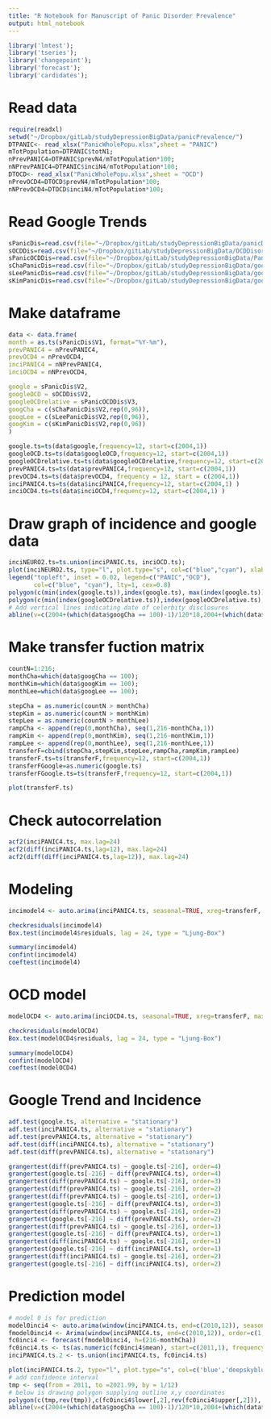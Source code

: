 ```yaml
---
title: "R Notebook for Manuscript of Panic Disorder Prevalence"
output: html_notebook
---
```


```r
library('lmtest');
library('tseries');
library('changepoint');
library('forecast');
library('cardidates');
```

# Read data
```r
require(readxl)
setwd("~/Dropbox/gitLab/studyDepressionBigData/panicPrevalence/")
DTPANIC<- read_xlsx("PanicWholePopu.xlsx",sheet = "PANIC")
mTotPopulation=DTPANIC$totN1;
nPrevPANIC4=DTPANIC$prevN4/mTotPopulation*100;
nNPrevPANIC4=DTPANIC$inciN4/mTotPopulation*100;
DTOCD<- read_xlsx("PanicWholePopu.xlsx",sheet = "OCD")
nPrevOCD4=DTOCD$prevN4/mTotPopulation*100;
nNPrevOCD4=DTOCD$inciN4/mTotPopulation*100;
```

# Read Google Trends
```r
sPanicDis=read.csv(file="~/Dropbox/gitLab/studyDepressionBigData/panicDisorder20142021.csv", header=FALSE);
sOCDDis=read.csv(file="~/Dropbox/gitLab/studyDepressionBigData/OCDDisorder20142029.csv", header=FALSE);
sPanicOCDDis=read.csv(file="~/Dropbox/gitLab/studyDepressionBigData/PanicOCDDisorder20142029.csv", header=FALSE);
sChaPanicDis=read.csv(file="~/Dropbox/gitLab/studyDepressionBigData/googChaPanicDis.csv", header=FALSE);
sLeePanicDis=read.csv(file="~/Dropbox/gitLab/studyDepressionBigData/googLeePanicDis.csv", header=FALSE);
sKimPanicDis=read.csv(file="~/Dropbox/gitLab/studyDepressionBigData/googKimPanicDis.csv", header=FALSE);
```

# Make dataframe
```r
data <- data.frame(
month = as.ts(sPanicDis$V1, format="%Y-%m"),
prevPANIC4 = nPrevPANIC4, 
prevOCD4 = nPrevOCD4,
inciPANIC4 = nNPrevPANIC4, 
inciOCD4 = nNPrevOCD4, 

google = sPanicDis$V2,
googleOCD = sOCDDis$V2,
googleOCDrelative = sPanicOCDDis$V3,
googCha = c(sChaPanicDis$V2,rep(0,96)),
googLee = c(sLeePanicDis$V2,rep(0,96)),
googKim = c(sKimPanicDis$V2,rep(0,96))
)

google.ts=ts(data$google,frequency=12, start=c(2004,1))
googleOCD.ts=ts(data$googleOCD,frequency=12, start=c(2004,1))
googleOCDrelative.ts=ts(data$googleOCDrelative,frequency=12, start=c(2004,1))
prevPANIC4.ts=ts(data$prevPANIC4,frequency=12, start=c(2004,1))
prevOCD4.ts=ts(data$prevOCD4, frequency = 12, start = c(2004,1))
inciPANIC4.ts=ts(data$inciPANIC4,frequency=12, start=c(2004,1) )
inciOCD4.ts=ts(data$inciOCD4,frequency=12, start=c(2004,1) )
```

# Draw graph of incidence and google data
```r
inciNEURO2.ts=ts.union(inciPANIC.ts, inciOCD.ts);
plot(inciNEURO2.ts, type="l", plot.type="s", col=c("blue","cyan"), xlab="Month", ylab="Pat. N", linetype=c("solid","dashed"), ylim=c(0,max(inciPANIC.ts)))
legend("topleft", inset = 0.02, legend=c("PANIC","OCD"),
       col=c("blue", "cyan"), lty=1, cex=0.8)
polygon(c(min(index(google.ts)),index(google.ts), max(index(google.ts))), c(0, google.ts*max(inciPANIC.ts)/100,0),col="blue")
polygon(c(min(index(googleOCDrelative.ts)),index(googleOCDrelative.ts), max(index(googleOCDrelative.ts))), c(0, googleOCDrelative.ts*max(inciPANIC.ts)/100,0),col="green")
# Add vertical lines indicating date of celerbity disclosures
abline(v=c(2004+(which(data$googCha == 100)-1)/120*10,2004+(which(data$googKim == 100)-1)/120*10,2004+(which(data$googLee == 100)-1)/120*10), col="gray", lty="dashed", lwd=2)
```

# Make transfer fuction matrix
```r
countN=1:216;
monthCha=which(data$googCha == 100);
monthKim=which(data$googKim == 100);
monthLee=which(data$googLee == 100);

stepCha = as.numeric(countN > monthCha)
stepKim = as.numeric(countN > monthKim)
stepLee = as.numeric(countN > monthLee)
rampCha <- append(rep(0,monthCha), seq(1,216-monthCha,1))
rampKim <- append(rep(0,monthKim), seq(1,216-monthKim,1))
rampLee <- append(rep(0,monthLee), seq(1,216-monthLee,1))
transferF=cbind(stepCha,stepKim,stepLee,rampCha,rampKim,rampLee)
transferF.ts=ts(transferF,frequency=12, start=c(2004,1))
transferFGoogle=as.numeric(google.ts)
transferFGoogle.ts=ts(transferF,frequency=12, start=c(2004,1))

plot(transferF.ts)
```

# Check autocorrelation
```r
acf2(inciPANIC4.ts, max.lag=24)
acf2(diff(inciPANIC4.ts,lag=12), max.lag=24)
acf2(diff(diff(inciPANIC4.ts,lag=12)), max.lag=24)
```

# Modeling
```r
incimodel4 <- auto.arima(inciPANIC4.ts, seasonal=TRUE, xreg=transferF, max.d=3, max.D=3, stepwise=FALSE, trace=TRUE);

checkresiduals(incimodel4)
Box.test(incimodel4$residuals, lag = 24, type = "Ljung-Box")

summary(incimodel4)
confint(incimodel4)
coeftest(incimodel4)
```

# OCD model
```r
modelOCD4 <- auto.arima(inciOCD4.ts, seasonal=TRUE, xreg=transferF, max.d=3, max.D=3, stepwise=FALSE, trace=TRUE);

checkresiduals(modelOCD4)
Box.test(modelOCD4$residuals, lag = 24, type = "Ljung-Box")

summary(modelOCD4)
confint(modelOCD4)
coeftest(modelOCD4)
```

# Google Trend and Incidence
```r
adf.test(google.ts, alternative = "stationary") 
adf.test(inciPANIC4.ts, alternative = "stationary") 
adf.test(prevPANIC4.ts, alternative = "stationary") 
adf.test(diff(inciPANIC4.ts), alternative = "stationary") 
adf.test(diff(prevPANIC4.ts), alternative = "stationary")

grangertest(diff(prevPANIC4.ts) ~ google.ts[-216], order=4)
grangertest(google.ts[-216] ~ diff(prevPANIC4.ts), order=4)
grangertest(diff(prevPANIC4.ts) ~ google.ts[-216], order=3)
grangertest(diff(prevPANIC4.ts) ~ google.ts[-216], order=2)
grangertest(diff(prevPANIC4.ts) ~ google.ts[-216], order=1)
grangertest(google.ts[-216] ~ diff(prevPANIC4.ts), order=3)
grangertest(diff(prevPANIC4.ts) ~ google.ts[-216], order=2)
grangertest(google.ts[-216] ~ diff(prevPANIC4.ts), order=2)
grangertest(diff(prevPANIC4.ts) ~ google.ts[-216], order=1)
grangertest(google.ts[-216] ~ diff(prevPANIC4.ts), order=1)
grangertest(diff(inciPANIC4.ts) ~ google.ts[-216], order=1)
grangertest(google.ts[-216] ~ diff(inciPANIC4.ts), order=1)
grangertest(diff(inciPANIC4.ts) ~ google.ts[-216], order=2)
grangertest(google.ts[-216] ~ diff(inciPANIC4.ts), order=2)

```

# Prediction model
```r
# model 0 is for prediction 
model0inci4 <- auto.arima(window(inciPANIC4.ts, end=c(2010,12)), seasonal=TRUE, max.d=3, max.D=3, stepwise=FALSE, trace=TRUE);
fmodel0inci4 <- Arima(window(inciPANIC4.ts, end=c(2010,12)), order=c(1,1,0), seasonal=list(order=c(1,0,0), period=12))
fc0inci4 <- forecast(fmodel0inci4, h=(216-monthCha))
fc0inci4.ts <- ts(as.numeric(fc0inci4$mean), start=c(2011,1), frequency=12)
inciPANIC4.ts.2 <- ts.union(inciPANIC4.ts, fc0inci4.ts)
```

```r
plot(inciPANIC4.ts.2, type="l", plot.type="s", col=c('blue','deepskyblue'), xlab="Month", ylab="New Panic Pat. N", linetype=c("solid","dashed"), ylim=c(0,max(inciPANIC4.ts)))
# add confidence interval
tmp <- seq(from = 2011, to =2021.99, by = 1/12)
# below is drawing polygon supplying outline x,y coordinates
polygon(c(tmp,rev(tmp)),c(fc0inci4$lower[,2],rev(fc0inci4$upper[,2])), col=rgb(0, 0.75, 1,0.1), border = FALSE)
abline(v=c(2004+(which(data$googCha == 100)-1)/120*10,2004+(which(data$googKim == 100)-1)/120*10,2004+(which(data$googLee == 100)-1)/120*10), col="gray", lty="dashed", lwd=2)

```

